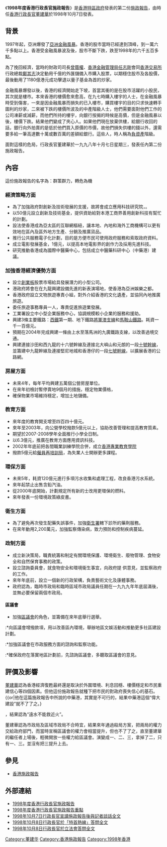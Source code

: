 {{no footnotes|time=2018-06-11T15:36:50+00:00}}
《'''1998年度香港行政長官施政報告'''》是[[香港特區政府|香港特區政府]]發表的第二份[[香港施政報告|施政報告]]，由時任[[香港行政長官|香港行政長官]][[董建華|董建華]]於1998年10月7日發表。

==背景==
1997年起，亞洲爆發了[[亞洲金融風暴|亞洲金融風暴]]。香港的股市當時已經達到頂峰，到一萬六千多點以上。香港受金融風暴波及後，股市不斷下跌，跌至1998年的六千五百多點。

為了挽回經濟，當時的財政司司長[[曾蔭權|曾蔭權]]、[[香港金融管理局|香港金融管理局]][[任志剛|任志剛]]會同[[香港交易所|香港交易所]]行政總裁[[鄺其志|鄺其志]]決定動用千億的外匯儲備入市購入股票，以期穩住股市及各股價，最後動用了1180億港元成功擊退以量子基金為首的炒家。

金融風暴爆發以後，香港的經濟開始走下坡，首當其衝的是在股市活躍的小股民，其次就是樓市。本來香港的樓價愈來愈高，在九七時購入樓宇的人士，在金融風暴時受到傷害，一來是因金融風暴而損失的已入樓市，購買樓宇的目的只求快速轉手圖利的炒家，二來被下跌的樓價所波及的中產階級人士，他們需要面對他們工作的公司凍薪或減薪，而他們所持的樓宇，向銀行按揭的時候是高價，但是金融風暴以後，樓價下跌。結果他們變成了夾心人。如果他們現在放棄供樓，給銀行收回的話，銀行向外拍賣的是低於他們買入原價的市價，故他們損失供樓的錢以外，還需要多給一筆高達數十萬或數百萬的差額給銀行。這些人，時人稱為[[負資產|負資產]]階級。


面對這樣的危局，行政長官董建華於一九九八年十月七日星期三，發表任內第二份施政報告。

== 內容 ==

這份施政報告的名字為：群策群力，轉危為機

=== 經濟策略方面 ===
*為了加強政府對創新及技術發展的支援，故將會成立應用科技研究院，。 
*以50億元設立創新及技術基金，提供資助給對本港工商界善用創新科技有幫忙的計劃。 
*設法使香港成為亞太區的互聯網樞紐，讓本地、內地和海外工商機構可以更有效地在區內及區外地方生產、分銷及推廣貨品。 
*推行公共服務電子化計劃，目的是方便市民可使用政府服務和索取政府資料。 
*成立電影發展基金，1億元，以提高本地電影界的創作力及採用先進科技。 
*研究推動香港成為國際中醫藥中心，包括成立中醫藥科研中心（中藥港）建議。 

=== 加強香港經濟優勢方面 ===
*設立[[香港創業板|創業板]]股票市場給具發展潛力的小型公司。 
*港政府將會在在九龍興建設備先進的新表演場地，使香港為亞洲娛樂之都。 
*香港政府設立文物旅遊專責小組，對外介紹香港的文化遺產，並協同內地推廣旅遊。 
*委任旅遊事務專員一人，專責促進旅遊業發展。 
*工業署設立中小型企業服務中心，協調規模較小企業的服務和援助。 
*興建3條主要鐵路：[[西鐵|西鐵]]第一期、地下鐵路[[將軍澳支線|將軍澳支線]]和[[馬鞍山鐵路|馬鞍山鐵路]]。耗資一千一百億元。
*預期在2004年完成興建一條由上水至落馬洲的九廣鐵路支線，以改善過境交通。
*興建連接沙田和西九龍的十六號幹線及連接北大嶼山和元朗的一段[[十號幹線|十號幹線]]，並籌建中九龍幹線及連接堅尼地城和香港仔的一段[[七號幹線|七號幹線]]，以擴展香港的公路網。

=== 房屋方面 ===
*未來4年，每年平均興建五萬個公營房屋單位。 
*在來年初檢討暫停賣地9個月的措施，穩定物業價格，
*確保物業市場維持穩定，增加土地儲備。

=== 教育方面 ===
*來年度的教育開支增至四百四十億元。 
*來年至2003年，向公營學校撥款5億元以上，協助改善管理和提高教育質素。 
*期望於2007-2008學年全面推行小學全日制。 
*以6.3億元，推廣在教育方面應用資訊科技。 
*2002年年底前把各間職業訓練學院合併，成立[[香港專業教育學院|香港專業教育學院]]
*撥款5億元給[[僱員再培訓局|僱員再培訓局]]，為失業人士開辦更多課程。 

=== 環保方面 ===
*未來5年，耗資120億元進行多項污水收集和處理工程，改良香港污水系統。 
*來年起禁止出售含鉛汽油。 
*從2000年底開始，計劃規定所有新的士改用更環保的燃料。 
*來年發表一份環境政策綠皮書。 

=== 衛生方面 ===
*為了避免再次發生配藥失誤事件，加強[[衛生署_(香港)|衛生署]]轄下診所的藥劑服務。 
*在來年動用2,200萬元，加強監察傳染病，致力預防和控制疾病蔓延。 

=== 政制方面 ===
*成立新決策局，職責統籌和制定有關環境保護、環境衛生、廢物管理、食物安全和自然保育事務的政策。 
*設立諮詢委員會，就食物安全和環境衞生事宜，向政府提 供意見，並監察政府的工作。 
*來年年底前，設立一個新的行政架構，負責藝術文化及康體事務。 
*政府認為，臨時市政局和臨時區域市政局議員任期在一九九九年年底屆滿後，並無必要保留兩個市政局。

==== 區議會 ====
*加強[[區議會|區議會]]的角色，並籌備在來年底舉行選舉。 
:*向區議會增撥款項，用以改善區內環境，舉辦地區文娛活動和推動更多社區建設計劃。
:*加強區議會在市政服務方面的諮詢和監察功能。 
:*確保政府在落實地區計劃前，先諮詢區議會，多聽取區議會的意見。

== 評價及影響 ==
[[董建華|董建華]]認為香港經濟復甦最終還是取決於外圍環境、利息回穩、樓價穩定和市民重建信心等四個因素。但他這份施政報告就種下把市民的對政府喪失信心的基石。{{or|他在這篇施政報告中所說的中藥港，其實是不可行的，結果中藥港這個“偉大建設”就不了了之。}

{{or|面對金融風暴，政府所採用的措施大多是長遠性的，恍惚忽視了現在處於水深火熱的香港市民}}，結果{{who|有政黨}}認為“遠水不能救近火”。

{{or|對於這一份施政報告，有很多人都認為比較失望。董建華在施政報告上表示檢討綜援制度，結果在以後演變成削減綜援。}}

董建華認為市政局及區域市政局不合時宜，結果來年通過殺局方案，把兩局的權力交給政府部門，而當時宣稱區議會的權力會相當提升，但也不了了之，直至董建華的繼任者上場後，輕微開放一些權力給區議會。演變成一、二、三，拿掉了二，只有一、三。並沒有把三提升上去。

== 參見 ==
* [[香港施政報告|香港施政報告]]

== 外部連結 ==
*[http://www.policyaddress.gov.hk/pa98/chinese/indexc.htm 1998年度香港行政長官施政報告]{{Wayback|url=http://www.policyaddress.gov.hk/pa98/chinese/indexc.htm |date=20191027044821 }}
*[http://www.policyaddress.gov.hk/pa98/chinese/highc.htm 1998年度香港行政長官施政報告重點]{{Wayback|url=http://www.policyaddress.gov.hk/pa98/chinese/highc.htm |date=20191027045038 }}
*[http://www.info.gov.hk/gia/general/199810/07/ceqa-c.htm 1998年10月7日行政長官宣讀施政報告後與記者談話全文]{{Wayback|url=http://www.info.gov.hk/gia/general/199810/07/ceqa-c.htm |date=20181123165700 }}
*[http://www.info.gov.hk/gia/general/199810/08/certhkc.htm 1998年10月8日行政長官於「特首熱線」答問全文]{{Wayback|url=http://www.info.gov.hk/gia/general/199810/08/certhkc.htm |date=20181123165616 }}
*[http://www.info.gov.hk/gia/general/199810/08/celegqac.htm 1998年10月8日行政長官於立法會答問全文]{{Wayback|url=http://www.info.gov.hk/gia/general/199810/08/celegqac.htm |date=20181123165609 }}

{{歷年香港行政長官施政報告}}
[[Category:董建华|Category:董建华]]
[[Category:香港施政報告|Category:香港施政報告]]
[[Category:1998年香港|Category:1998年香港]]